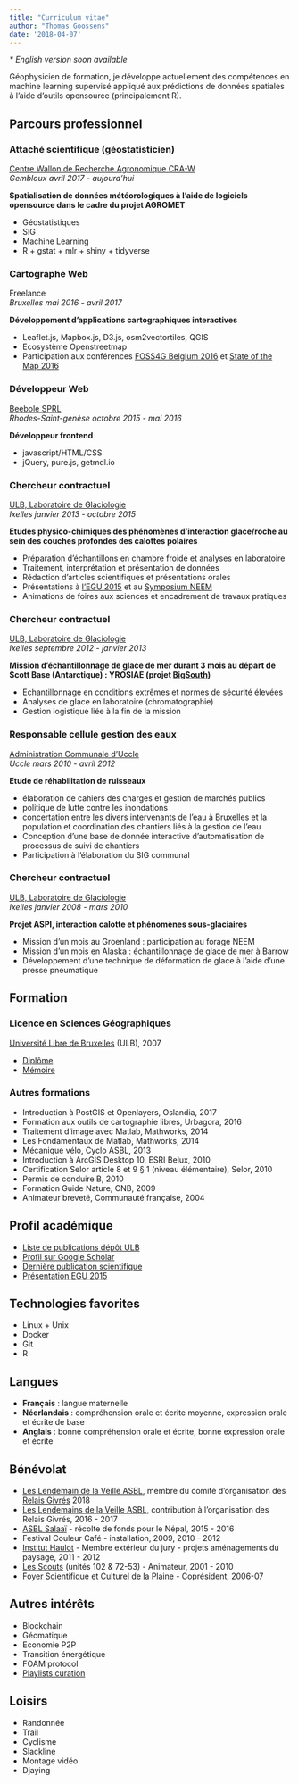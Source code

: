 ```yaml
---
title: "Curriculum vitae"
author: "Thomas Goossens"
date: '2018-04-07'
---
```


*\* English version soon available*

Géophysicien de formation, je développe actuellement des compétences en machine learning supervisé appliqué aux prédictions de données spatiales à l'aide d'outils opensource (principalement R).

## Parcours professionnel

### Attaché scientifique (géostatisticien)
[Centre Wallon de Recherche Agronomique CRA-W](http://www.cra.wallonie.be/fr/agromet)  
*Gembloux avril 2017 - aujourd’hui*

__Spatialisation de données météorologiques à l'aide de logiciels opensource dans le cadre du projet AGROMET__

* Géostatistiques
* SIG
* Machine Learning
* R + gstat + mlr + shiny + tidyverse

### Cartographe Web
Freelance  
*Bruxelles mai 2016 - avril 2017*

__Développement d’applications cartographiques interactives__

* Leaflet.js, Mapbox.js, D3.js, osm2vectortiles, QGIS
* Ecosystème Openstreetmap
* Participation aux conférences [FOSS4G Belgium 2016](http://2016.foss4g.be/programme.php) et [State of the Map 2016](http://2016.stateofthemap.org/)

### Développeur Web
[Beebole SPRL](https://beebole.com/)  
*Rhodes-Saint-genèse octobre 2015 - mai 2016*

__Développeur frontend__

* javascript/HTML/CSS
* jQuery, pure.js, getmdl.io

### Chercheur contractuel
[ULB, Laboratoire de Glaciologie](http://dev.ulb.ac.be/glaciol/news.html)  
*Ixelles janvier 2013 - octobre 2015*

__Etudes physico-chimiques des phénomènes d’interaction glace/roche au sein des couches profondes des calottes polaires__

* Préparation d’échantillons en chambre froide et analyses en laboratoire
* Traitement, interprétation et présentation de données
* Rédaction d’articles scientifiques et présentations orales
* Présentations à [l’EGU 2015](http://meetingorganizer.copernicus.org/EGU2015/orals/18012) et au [Symposium NEEM](http://www.isogklima.nbi.ku.dk/arrangementfolder/engelske_arrangementer/2014-04-24-neem-symposium/Agenda_-_final.pdf)
* Animations de foires aux sciences et encadrement de travaux pratiques

### Chercheur contractuel
[ULB, Laboratoire de Glaciologie](http://dev.ulb.ac.be/glaciol/news.html)  
*Ixelles septembre 2012 - janvier 2013*

__Mission d’échantillonnage de glace de mer durant 3 mois au départ de Scott Base (Antarctique) : YROSIAE (projet [BigSouth](http://www.co2.ulg.ac.be/bigsouth/index.htm))__ 

* Echantillonnage  en conditions extrêmes et normes de sécurité élevées
* Analyses de glace en laboratoire (chromatographie)
* Gestion logistique liée à la fin de la mission

### Responsable cellule gestion des eaux
[Administration Communale d’Uccle](http://www.ukkel.be/fr/administration/travaux)  
*Uccle mars 2010 - avril 2012*

__Etude de réhabilitation de ruisseaux__

* élaboration de cahiers des charges et gestion de marchés publics
* politique de lutte contre les inondations
* concertation entre les divers intervenants de l’eau à Bruxelles et la population et coordination des chantiers liés à la gestion de l’eau
* Conception d’une base de donnée interactive d’automatisation de processus  de suivi de chantiers
* Participation à l’élaboration du SIG communal

### Chercheur contractuel
[ULB, Laboratoire de Glaciologie](http://dev.ulb.ac.be/glaciol/news.html)  
*Ixelles  janvier 2008 - mars 2010* 

__Projet ASPI, interaction calotte et phénomènes sous-glaciaires__

* Mission d’un mois au Groenland : participation au forage NEEM
* Mission d’un mois en Alaska : échantillonnage de glace de mer à Barrow
* Développement d’une technique de déformation de glace à l’aide d’une presse pneumatique

## Formation
### Licence en Sciences Géographiques 
[Université Libre de Bruxelles](http://www.ulb.ac.be/) (ULB), 2007

* [Diplôme](./Thomas_Goossens_Certificate.pdf)
* [Mémoire](./Thomas_Goossens_master_thesis.pdf)

###  Autres formations 
* Introduction à PostGIS et Openlayers,  Oslandia, 2017
* Formation aux outils de cartographie libres, Urbagora, 2016
* Traitement d’image avec Matlab, Mathworks, 2014
* Les Fondamentaux de Matlab, Mathworks, 2014
* Mécanique vélo, Cyclo ASBL, 2013
* Introduction à ArcGIS Desktop 10, ESRI Belux, 2010
* Certification Selor article 8 et 9 § 1 (niveau élémentaire), Selor, 2010
* Permis de conduire B, 2010
* Formation Guide Nature, CNB, 2009
* Animateur breveté, Communauté française, 2004

## Profil académique
* [Liste de publications dépôt ULB](http://difusion.ulb.ac.be/vufind/Author/Home?author=Goossens,%20Thomas)
* [Profil sur Google Scholar](https://scholar.google.be/citations?user=oaxDZMwAAAAJ&hl=en)
* [Dernière publication scientifique](https://www.the-cryosphere.net/10/553/2016/)
* [Présentation EGU 2015]()

## Technologies favorites
* Linux + Unix
* Docker
* Git
* R

## Langues
* __Français__ : langue maternelle
* __Néerlandais__ : compréhension orale et écrite moyenne, expression orale et écrite de base
* __Anglais__ : bonne compréhension orale et écrite, bonne expression orale et écrite

## Bénévolat
* [Les Lendemain de la Veille ASBL](http://ldlv.be/), membre du comité d’organisation des [Relais Givrés](http://www.relaisgivres.be/index.php?lang=en) 2018
* [Les Lendemains de la Veille ASBL](http://ldlv.be/), contribution à l’organisation des Relais Givrés, 2016 - 2017
* [ASBL Salaaï](https://www.facebook.com/Salaai-For-Nepal-822646194499092/) - récolte de fonds pour le Népal, 2015 - 2016
* Festival Couleur Café - installation, 2009, 2010 - 2012
* [Institut Haulot](http://www.heldb.be/fr/) - Membre extérieur du jury - projets aménagements du paysage, 2011 - 2012
* [Les Scouts](https://lesscouts.be/) (unités 102 & 72-53) - Animateur, 2001 - 2010
* [Foyer Scientifique et Culturel de la Plaine](https://www.ulb.ac.be/culture/foyers.html) - Coprésident, 2006-07

## Autres intérêts
* Blockchain
* Géomatique
* Economie P2P 
* Transition énergétique
* FOAM protocol
* [Playlists curation](https://open.spotify.com/user/pokyah?si=RG-Qj41LQDaUOoZF4PffsQ)


## Loisirs
* Randonnée
* Trail
* Cyclisme
* Slackline
* Montage vidéo
* Djaying
